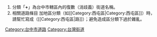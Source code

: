 {{Catmore|台中市主要道路列表}}
#分類「'''+'''」為台中市轄區內的復數（消歧義）街道名稱。
#相關道路條目 加地區分類（如<nowiki>[[Category:西屯區|Category:西屯區]]</nowiki>）時，請幫忙寫成（<nowiki>[[Category:西屯區|路]]</nowiki>）；避免造成區分類下過於雜亂。

[[Category:台中市道路|Category:台中市道路]]
[[Category:台灣街道|Category:台灣街道]]